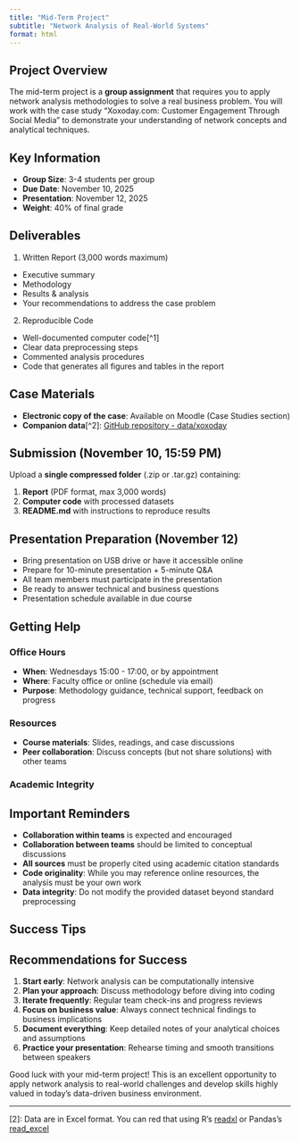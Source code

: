 ```yaml
---
title: "Mid-Term Project"
subtitle: "Network Analysis of Real-World Systems"
format: html
---
```


## Project Overview

The mid-term project is a **group assignment** that requires you to apply
network analysis methodologies to solve a real business problem. You will work
with the case study "Xoxoday.com: Customer Engagement Through Social Media" to
demonstrate your understanding of network concepts and analytical techniques.

::: {.callout-important}
## Key Information
- **Group Size**: 3-4 students per group
- **Due Date**: November 10, 2025
- **Presentation**: November 12, 2025
- **Weight**: 40% of final grade
:::

## Deliverables

1. Written Report (3,000 words maximum)
  - Executive summary
  - Methodology
  - Results & analysis
  - Your recommendations to address the case problem 
2. Reproducible Code
  - Well-documented computer code[^1] 
  - Clear data preprocessing steps
  - Commented analysis procedures
  - Code that generates all figures and tables in the report

## Case Materials

- **Electronic copy of the case**: Available on Moodle (Case Studies section)
- **Companion data**[^2]: [GitHub repository - data/xoxoday](https://github.com/simoneSantoni/net-analysis-smm638/tree/master/data/xoxoday)

## Submission (November 10, 15:59 PM)

Upload a **single compressed folder** (.zip or .tar.gz) containing:

1. **Report** (PDF format, max 3,000 words)
2. **Computer code** with processed datasets
3. **README.md** with instructions to reproduce results

## Presentation Preparation (November 12)

- Bring presentation on USB drive or have it accessible online
- Prepare for 10-minute presentation + 5-minute Q&A
- All team members must participate in the presentation
- Be ready to answer technical and business questions
- Presentation schedule available in due course

## Getting Help

### Office Hours
- **When**: Wednesdays 15:00 - 17:00, or by appointment
- **Where**: Faculty office or online (schedule via email)
- **Purpose**: Methodology guidance, technical support, feedback on progress

### Resources
- **Course materials**: Slides, readings, and case discussions
- **Peer collaboration**: Discuss concepts (but not share solutions) with other teams

### Academic Integrity

::: {.callout-warning}
## Important Reminders

- **Collaboration within teams** is expected and encouraged
- **Collaboration between teams** should be limited to conceptual discussions
- **All sources** must be properly cited using academic citation standards
- **Code originality**: While you may reference online resources, the analysis must be your own work
- **Data integrity**: Do not modify the provided dataset beyond standard preprocessing
:::

## Success Tips

::: {.callout-tip}
## Recommendations for Success

1. **Start early**: Network analysis can be computationally intensive
2. **Plan your approach**: Discuss methodology before diving into coding
3. **Iterate frequently**: Regular team check-ins and progress reviews
4. **Focus on business value**: Always connect technical findings to business implications
5. **Document everything**: Keep detailed notes of your analytical choices and assumptions
6. **Practice your presentation**: Rehearse timing and smooth transitions between speakers
:::

Good luck with your mid-term project! This is an excellent opportunity to
apply network analysis to real-world challenges and develop skills highly
valued in today's data-driven business environment.

---
[1]: Admitted programming languages are C, C++, Julia, Python, R, Rust. 
[2]: Data are in Excel format. You can red that using R's [readxl](https://readxl.tidyverse.org/) 
or Pandas's [read_excel](https://pandas.pydata.org/docs/reference/api/pandas.read_excel.html)
